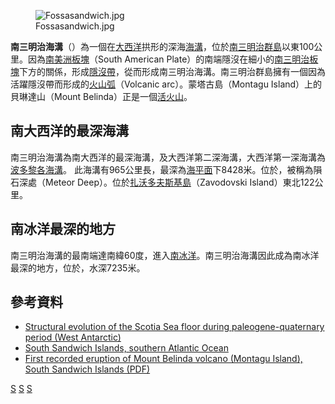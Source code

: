 {{Unreferenced |time=2014-04-04T10:39:17+00:00 }}
[[File:Fossasandwich.jpg|thumb]]

'''南三明治海溝'''（{{lang-en|South Sandwich Trench}}）為一個在[[大西洋|大西洋]]拱形的深海[[海溝|海溝]]，位於[[南三明治群島|南三明治群島]]以東100公里。因為[[南美洲板塊|南美洲板塊]]（South American Plate）的南端隱沒在細小的[[南三明治板塊|南三明治板塊]]下方的關係，形成[[隱沒帶|隱沒帶]]，從而形成南三明治海溝。南三明治群島擁有一個因為活躍隱沒帶而形成的[[火山弧|火山弧]]（Volcanic arc）。蒙塔古島（Montagu Island）上的貝琳達山（Mount Belinda）正是一個[[活火山|活火山]]。

==南大西洋的最深海溝==
南三明治海溝為南大西洋的最深海溝，及大西洋第二深海溝，大西洋第一深海溝為[[波多黎各海溝|波多黎各海溝]]。
此海溝有965公里長，最深為[[海平面|海平面]]下8428米。位於{{coord|55|40|0|S|25|55|0|W}}，被稱為隕石深處（Meteor Deep）。位於[[扎沃多夫斯基島|扎沃多夫斯基島]]（Zavodovski Island）東北122公里。

==南冰洋最深的地方==
南三明治海溝的最南端達南緯60度，進入[[南冰洋|南冰洋]]。南三明治海溝因此成為南冰洋最深的地方，位於{{coord|60|00|0|S|24|0|0|W}}，水深7235米。

==參考資料==
* [https://web.archive.org/web/20060602031818/http://www.vitiaz.ru/congress/en/thesis/145.html Structural evolution of the Scotia Sea floor during paleogene-quaternary period (West Antarctic)]
*[https://web.archive.org/web/20080710085248/http://volcano.und.edu/vwdocs/volc_images/south_america/south_sandwich_islands.html South Sandwich Islands, southern Atlantic Ocean]
* [http://www.google.com/url?sa=t&ct=res&cd=24&url=http%3A%2F%2Fwww.higp.hawaii.edu%2F~wright%2Fbv67.pdf&ei=YihdROOoLMfqaJG0iZIK&sig2=btVQVL8UXz30ioS596SKPQ First recorded eruption of Mount Belinda volcano (Montagu Island), South Sandwich Islands (PDF)]

[[Category:大西洋|S]]
[[Category:南冰洋|S]]
[[Category:海溝|S]]